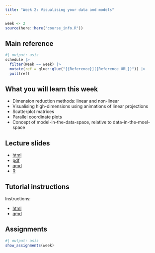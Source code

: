 ```yaml
---
title: "Week 2: Visualising your data and models"
---
```


```r
week <- 2
source(here::here("course_info.R"))
```

## Main reference

```r
#| output: asis
schedule |>
  filter(Week == week) |>
  mutate(ref = glue::glue("[{Reference}]({Reference_URL})")) |>
  pull(ref)
```

## What you will learn this week

* Dimension reduction methods: linear and non-linear
* Visualising high-dimensions using animations of linear projections
* Scatterplot matrices
* Parallel coordinate plots
* Concept of model-in-the-data-space, relative to data-in-the-moel-space

## Lecture slides

- [html](https://iml.numbat.space/week2/slides.html)
- [pdf](https://iml.numbat.space/week2/slides.pdf)
- [qmd](https://iml.numbat.space/week2/slides.qmd)
- [R](https://iml.numbat.space/week2/slides.R)

## Tutorial instructions

Instructions:

- [html](https://iml.numbat.space/week2/tutorial.html)
- [qmd](https://iml.numbat.space/week2/tutorial.qmd)

## Assignments

```r
#| output: asis
show_assignments(week)
```
